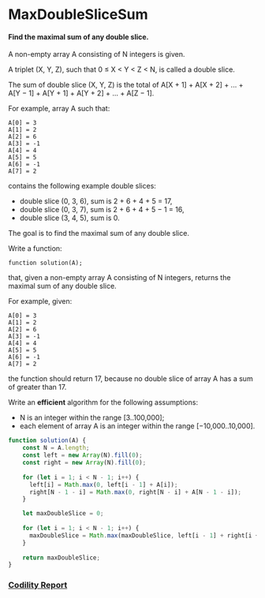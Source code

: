 # MaxDoubleSliceSum
#### Find the maximal sum of any double slice.

A non-empty array A consisting of N integers is given.

A triplet (X, Y, Z), such that 0 ≤ X < Y < Z < N, is called a double slice.

The sum of double slice (X, Y, Z) is the total of A[X + 1] + A[X + 2] + ... + A[Y − 1] + A[Y + 1] + A[Y + 2] + ... + A[Z − 1].

For example, array A such that:

    A[0] = 3
    A[1] = 2
    A[2] = 6
    A[3] = -1
    A[4] = 4
    A[5] = 5
    A[6] = -1
    A[7] = 2
contains the following example double slices:

- double slice (0, 3, 6), sum is 2 + 6 + 4 + 5 = 17,
- double slice (0, 3, 7), sum is 2 + 6 + 4 + 5 − 1 = 16,
- double slice (3, 4, 5), sum is 0.

The goal is to find the maximal sum of any double slice.

Write a function:

    function solution(A);

that, given a non-empty array A consisting of N integers, returns the maximal sum of any double slice.

For example, given:

    A[0] = 3
    A[1] = 2
    A[2] = 6
    A[3] = -1
    A[4] = 4
    A[5] = 5
    A[6] = -1
    A[7] = 2
the function should return 17, because no double slice of array A has a sum of greater than 17.

Write an **efficient** algorithm for the following assumptions:

- N is an integer within the range [3..100,000];
- each element of array A is an integer within the range [−10,000..10,000].

```javascript
function solution(A) {
    const N = A.length;
    const left = new Array(N).fill(0);
    const right = new Array(N).fill(0);
  
    for (let i = 1; i < N - 1; i++) {
      left[i] = Math.max(0, left[i - 1] + A[i]);
      right[N - 1 - i] = Math.max(0, right[N - i] + A[N - 1 - i]);
    }

    let maxDoubleSlice = 0;
  
    for (let i = 1; i < N - 1; i++) {
      maxDoubleSlice = Math.max(maxDoubleSlice, left[i - 1] + right[i + 1]);
    }
  
    return maxDoubleSlice;
}
```

### [Codility Report](https://app.codility.com/demo/results/trainingZR9TVC-K74/)



